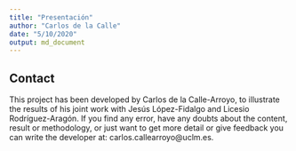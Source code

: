 ---
title: "Presentación"
author: "Carlos de la Calle"
date: "5/10/2020"
output: md_document
---


## Contact

This project has been developed by Carlos de la Calle-Arroyo, to illustrate the results of his joint work with Jesús López-Fidalgo and Licesio Rodríguez-Aragón. If you find any error, have any doubts about the content, result or methodology, or just want to get more detail or give feedback you can write the developer at: carlos.callearroyo@uclm.es. 
